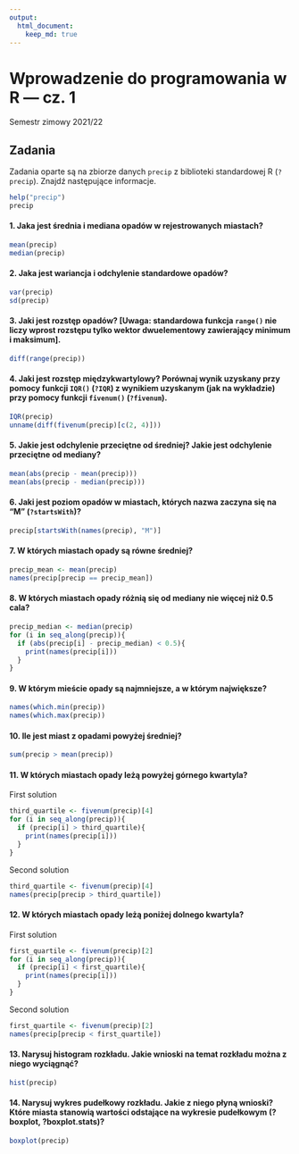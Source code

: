 ```yaml
---
output: 
  html_document:
    keep_md: true
---    
```

# Wprowadzenie do programowania w R — cz. 1
Semestr zimowy 2021/22

## Zadania
Zadania oparte są na zbiorze danych `precip` z biblioteki standardowej R (`?precip`). Znajdź następujące informacje.
```r
help("precip")
precip
```
#### 1. Jaka jest średnia i mediana opadów w rejestrowanych miastach?
```r
mean(precip)
median(precip)
```
#### 2. Jaka jest wariancja i odchylenie standardowe opadów?
```r
var(precip)
sd(precip)
```
#### 3. Jaki jest rozstęp opadów? [**Uwaga**: standardowa funkcja `range()` nie liczy wprost rozstępu tylko wektor dwuelementowy zawierający minimum i maksimum].
```r
diff(range(precip))
```
#### 4. Jaki jest rozstęp międzykwartylowy? Porównaj wynik uzyskany przy pomocy funkcji `IQR()` (`?IQR`) z wynikiem uzyskanym (jak na wykładzie) przy pomocy funkcji `fivenum()` (`?fivenum`).
```r
IQR(precip)
unname(diff(fivenum(precip)[c(2, 4)]))
```
#### 5. Jakie jest odchylenie przeciętne od średniej? Jakie jest odchylenie przeciętne od mediany?
```r
mean(abs(precip - mean(precip)))
mean(abs(precip - median(precip)))
```
#### 6. Jaki jest poziom opadów w miastach, których nazwa zaczyna się na “M” (`?startsWith`)?
```r
precip[startsWith(names(precip), "M")]
```
#### 7. W których miastach opady są równe średniej?
```r
precip_mean <- mean(precip)
names(precip[precip == precip_mean])
```
#### 8. W których miastach opady różnią się od mediany nie więcej niż 0.5 cala?
```r
precip_median <- median(precip)
for (i in seq_along(precip)){
  if (abs(precip[i] - precip_median) < 0.5){
    print(names(precip[i]))
  }
}
```
#### 9. W którym mieście opady są najmniejsze, a w którym największe?
```r
names(which.min(precip))
names(which.max(precip))
```
#### 10. Ile jest miast z opadami powyżej średniej?
```r
sum(precip > mean(precip))
```
#### 11. W których miastach opady leżą powyżej górnego kwartyla?
First solution
```r
third_quartile <- fivenum(precip)[4]
for (i in seq_along(precip)){
  if (precip[i] > third_quartile){
    print(names(precip[i]))
  }
}
```
Second solution
```r
third_quartile <- fivenum(precip)[4]
names(precip[precip > third_quartile])
```

#### 12. W których miastach opady leżą poniżej dolnego kwartyla?
First solution
```r
first_quartile <- fivenum(precip)[2]
for (i in seq_along(precip)){
  if (precip[i] < first_quartile){
    print(names(precip[i]))
  }
}
```

Second solution
```r
first_quartile <- fivenum(precip)[2]
names(precip[precip < first_quartile])
```
#### 13. Narysuj histogram rozkładu. Jakie wnioski na temat rozkładu można z niego wyciągnąć?
```r
hist(precip)
```
#### 14. Narysuj wykres pudełkowy rozkładu. Jakie z niego płyną wnioski? Które miasta stanowią wartości odstające na wykresie pudełkowym (?boxplot, ?boxplot.stats)?
```r
boxplot(precip)
```